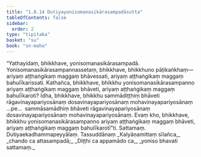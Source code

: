 ```yaml
---
title: "1.8.14 Dutiyayonisomanasikārasampadāsutta"
tableOfContents: false
sidebar:
  order: 2
type: "tipitaka"
basket: "su"
book: "sn-maha"
---
```



<DynamicBreadcrumb />

<Division number="90" book="sn-maha" bookNo="14" page="29">

<Paragraph number="195" book="sn-maha">
“Yathayidaṃ, bhikkhave, yonisomanasikārasampadā. Yonisomanasikārasampannassetaṃ, bhikkhave, bhikkhuno pāṭikaṅkhaṃ—  ariyaṃ aṭṭhaṅgikaṃ maggaṃ bhāvessati, ariyaṃ aṭṭhaṅgikaṃ maggaṃ bahulīkarissati. Kathañca, bhikkhave, bhikkhu yonisomanasikārasampanno ariyaṃ aṭṭhaṅgikaṃ maggaṃ bhāveti, ariyaṃ aṭṭhaṅgikaṃ maggaṃ bahulīkaroti? Idha, bhikkhave, bhikkhu sammādiṭṭhiṃ bhāveti rāgavinayapariyosānaṃ dosavinayapariyosānaṃ mohavinayapariyosānaṃ …pe…  sammāsamādhiṃ bhāveti rāgavinayapariyosānaṃ dosavinayapariyosānaṃ mohavinayapariyosānaṃ. Evaṃ kho, bhikkhave, bhikkhu yonisomanasikārasampanno ariyaṃ aṭṭhaṅgikaṃ maggaṃ bhāveti, ariyaṃ aṭṭhaṅgikaṃ maggaṃ bahulīkarotī”ti.

</Paragraph>
</Division>

<Paragraph number="196" type="center" book="sn-maha">
Sattamaṃ.



</Paragraph>

<Paragraph number="197" type="center" book="sn-maha">
Dutiyaekadhammapeyyālaṃ.



</Paragraph>

<Paragraph number="198" type="center" book="sn-maha">
Tassuddānaṃ


</Paragraph>

<Paragraph number="199" type="verses" book="sn-maha">
_Kalyāṇamittaṃ sīlañca,_  
_chando ca attasampadā;_  
_Diṭṭhi ca appamādo ca,_  
_yoniso bhavati sattamaṃ._
</Paragraph>